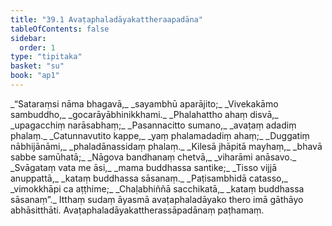 ```yaml
---
title: "39.1 Avaṭaphaladāyakattheraapadāna"
tableOfContents: false
sidebar:
  order: 1
type: "tipitaka"
basket: "su"
book: "ap1"
---
```



<DynamicBreadcrumb />

<Division number="1" book="ap1" bookNo="20" page="341">

<Paragraph number="4177" type="verses" book="ap1">
_“Sataraṃsi nāma bhagavā,_  
_sayambhū aparājito;_  
_Vivekakāmo sambuddho,_  
_gocarāyābhinikkhami._  

</Paragraph>

</Division>
<Division number="2" book="ap1" bookNo="20" page="341">

<Paragraph number="4178" type="verses" book="ap1">
_Phalahattho ahaṃ disvā,_  
_upagacchiṃ narāsabhaṃ;_  
_Pasannacitto sumano,_  
_avaṭaṃ adadiṃ phalaṃ._  

</Paragraph>

</Division>
<Division number="3" book="ap1" bookNo="20" page="341">

<Paragraph number="4179" type="verses" book="ap1">
_Catunnavutito kappe,_  
_yaṃ phalamadadiṃ ahaṃ;_  
_Duggatiṃ nābhijānāmi,_  
_phaladānassidaṃ phalaṃ._  

</Paragraph>

</Division>
<Division number="4" book="ap1" bookNo="20" page="341">

<Paragraph number="4180" type="verses" book="ap1">
_Kilesā jhāpitā mayhaṃ,_  
_bhavā sabbe samūhatā;_  
_Nāgova bandhanaṃ chetvā,_  
_viharāmi anāsavo._  

</Paragraph>

</Division>
<Division number="5" book="ap1" bookNo="20" page="341">

<Paragraph number="4181" type="verses" book="ap1">
_Svāgataṃ vata me āsi,_  
_mama buddhassa santike;_  
_Tisso vijjā anuppattā,_  
_kataṃ buddhassa sāsanaṃ._  

</Paragraph>

</Division>
<Division number="6" book="ap1" bookNo="20" page="341">

<Paragraph number="4182" type="verses" book="ap1">
_Paṭisambhidā catasso,_  
_vimokkhāpi ca aṭṭhime;_  
_Chaḷabhiññā sacchikatā,_  
_kataṃ buddhassa sāsanaṃ”._  

</Paragraph>

<Paragraph number="4183" book="ap1">
Itthaṃ sudaṃ āyasmā avaṭaphaladāyako thero imā gāthāyo abhāsitthāti.

</Paragraph>
</Division>

<Paragraph number="4184" type="center" book="ap1">
Avaṭaphaladāyakattherassāpadānaṃ paṭhamaṃ.
</Paragraph>